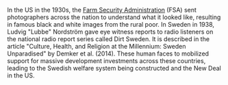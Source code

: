In the US in the 1930s, the [Farm Security Administration](https://en.wikipedia.org/wiki/Farm_Security_Administration) (FSA) sent photographers across the nation to understand what it looked like, resulting in famous black and white images from the rural poor. In Sweden in 1938, Ludvig "Lubbe" Nordström gave eye witness reports to radio listeners on the national radio report series called Dirt Sweden. It is described in the article "Culture, Health, and Religion at the Millennium: Sweden Unparadised" by Demker et al. (2014). These human faces to mobilized support for massive development investments across these countries, leading to the Swedish welfare system being constructed and the New Deal in the US.